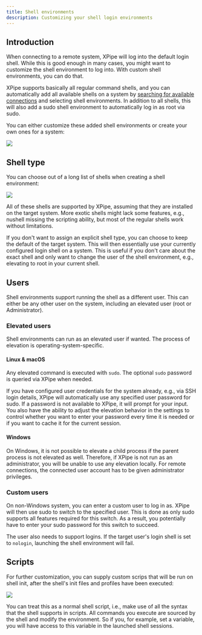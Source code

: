 ```yaml
---
title: Shell environments
description: Customizing your shell login environments
---
```


## Introduction

When connecting to a remote system, XPipe will log into the default login shell. While this is good enough in many cases, you might want to customize the shell environment to log into. With custom shell environments, you can do that.

XPipe supports basically all regular command shells, and you can automatically add all available shells on a system by [searching for available connections](/guide/connection-search) and selecting shell environments. In addition to all shells, this will also add a sudo shell environment to automatically log in as root via sudo.

You can either customize these added shell environments or create your own ones for a system:

![](/images/env.png)

## Shell type

You can choose out of a long list of shells when creating a shell environment:

![](/images/shell-list.png)

All of these shells are supported by XPipe, assuming that they are installed on the target system. More exotic shells might lack some features, e.g., nushell missing the scripting ability, but most of the regular shells work without limitations.

If you don't want to assign an explicit shell type, you can choose to keep the default of the target system. This will then essentially use your currently configured login shell on a system. This is useful if you don't care about the exact shell and only want to change the user of the shell environment, e.g., elevating to root in your current shell.

## Users

Shell environments support running the shell as a different user. This can either be any other user on the system, including an elevated user (root or Administrator).

### Elevated users

Shell environments can run as an elevated user if wanted. The process of elevation is operating-system-specific.

#### Linux & macOS

Any elevated command is executed with `sudo`. The optional `sudo` password is queried via XPipe when needed.

If you have configured user credentials for the system already, e.g., via SSH login details, XPipe will automatically use any specified user password for sudo. If a password is not available to XPipe, it will prompt for your input. You also have the ability to adjust the elevation behavior in the settings to control whether you want to enter your password every time it is needed or if you want to cache it for the current session.

#### Windows

On Windows, it is not possible to elevate a child process if the parent process is not elevated as well.
Therefore, if XPipe is not run as an administrator, you will be unable to use any elevation locally.
For remote connections, the connected user account has to be given administrator privileges.

### Custom users

On non-Windows system, you can enter a custom user to log in as. XPipe will then use sudo to switch to the specified user. This is done as only sudo supports all features required for this switch. As a result, you potentially have to enter your sudo password for this switch to succeed.

The user also needs to support logins. If the target user's login shell is set to `nologin`, launching the shell environment will fail.

## Scripts

For further customization, you can supply custom scrips that will be run on shell init, after the shell's init files and profiles have been executed:

![](/images/env-scripts.png)

You can treat this as a normal shell script, i.e., make use of all the syntax that the shell supports in scripts. All commands you execute are sourced by the shell and modify the environment. So if you, for example, set a variable, you will have access to this variable in the launched shell sessions.
